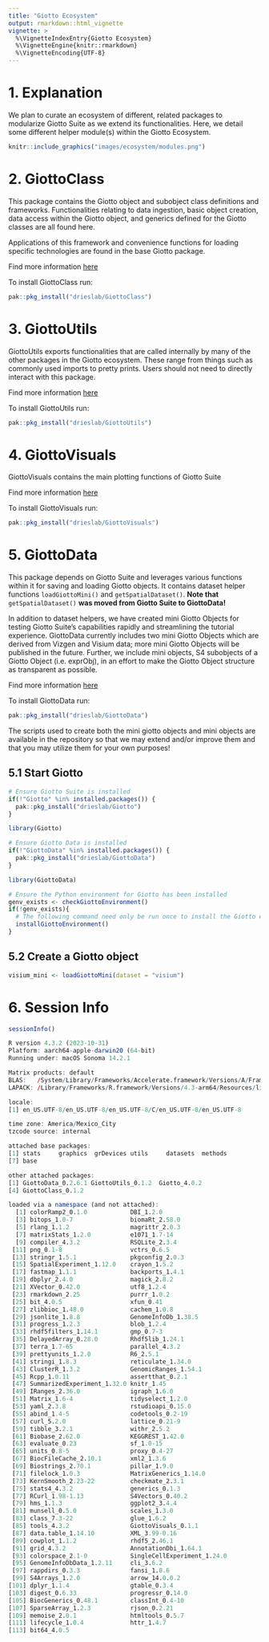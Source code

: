 ```yaml
---
title: "Giotto Ecosystem"
output: rmarkdown::html_vignette
vignette: >
  %\VignetteIndexEntry{Giotto Ecosystem}
  %\VignetteEngine{knitr::rmarkdown}
  %\VignetteEncoding{UTF-8}
---
```



# 1. Explanation

We plan to curate an ecosystem of different, related packages to modularize Giotto Suite as we extend its functionalities. Here, we detail some different helper module(s) within the Giotto Ecosystem.


```r
knitr::include_graphics("images/ecosystem/modules.png")
```


# 2. GiottoClass

This package contains the Giotto object and subobject class definitions and frameworks. Functionalities relating to data ingestion, basic object creation, data access within the Giotto object, and generics defined for the Giotto classes are all found here.

Applications of this framework and convenience functions for loading specific technologies are found in the base Giotto package.

Find more information [here](https://drieslab.github.io/GiottoClass/)

To install GiottoClass run:

```r
pak::pkg_install("drieslab/GiottoClass")
```

# 3. GiottoUtils

GiottoUtils exports functionalities that are called internally by many of the other packages in the Giotto ecosystem. These range from things such as commonly used imports to pretty prints. Users should not need to directly interact with this package.

Find more information [here](https://drieslab.github.io/GiottoUtils/)

To install GiottoUtils run:

```r
pak::pkg_install("drieslab/GiottoUtils")
```

# 4. GiottoVisuals

GiottoVisuals contains the main plotting functions of Giotto Suite

Find more information [here](https://drieslab.github.io/GiottoVisuals/)

To install GiottoVisuals run:

```r
pak::pkg_install("drieslab/GiottoVisuals")
```

# 5. GiottoData

This package depends on Giotto Suite and leverages various functions within it for saving and loading Giotto objects. It contains dataset helper functions `loadGiottoMini()` and `getSpatialDataset()`. **Note that** `getSpatialDataset()` **was moved from Giotto Suite to GiottoData!**

In addition to dataset helpers, we have created mini Giotto Objects for testing Giotto Suite's capabilities rapidly and streamlining the tutorial experience. GiottoData currently includes two mini Giotto Objects which are derived from Vizgen and Visium data; more mini Giotto Objects will be published in the future. Further, we include mini objects, S4 subobjects of a Giotto Object (i.e. exprObj), in an effort to make the Giotto Object structure as transparent as possible.

Find more information [here](https://drieslab.github.io/GiottoData/)

To install GiottoData run:

```r
pak::pkg_install("drieslab/GiottoData")
```


The scripts used to create both the mini giotto objects and mini objects are available in the repository so that we may extend and/or improve them and that you may utilize them for your own purposes!

## 5.1 Start Giotto


```r
# Ensure Giotto Suite is installed
if(!"Giotto" %in% installed.packages()) {
  pak::pkg_install("drieslab/Giotto")
}

library(Giotto)

# Ensure Giotto Data is installed
if(!"GiottoData" %in% installed.packages()) {
  pak::pkg_install("drieslab/GiottoData")
}

library(GiottoData)

# Ensure the Python environment for Giotto has been installed
genv_exists <- checkGiottoEnvironment()
if(!genv_exists){
  # The following command need only be run once to install the Giotto environment
  installGiottoEnvironment()
}
```


## 5.2 Create a Giotto object


```r
visium_mini <- loadGiottoMini(dataset = "visium")
```


# 6. Session Info


```r
sessionInfo()
```

```r
 
R version 4.3.2 (2023-10-31)
Platform: aarch64-apple-darwin20 (64-bit)
Running under: macOS Sonoma 14.2.1

Matrix products: default
BLAS:   /System/Library/Frameworks/Accelerate.framework/Versions/A/Frameworks/vecLib.framework/Versions/A/libBLAS.dylib 
LAPACK: /Library/Frameworks/R.framework/Versions/4.3-arm64/Resources/lib/libRlapack.dylib;  LAPACK version 3.11.0

locale:
[1] en_US.UTF-8/en_US.UTF-8/en_US.UTF-8/C/en_US.UTF-8/en_US.UTF-8

time zone: America/Mexico_City
tzcode source: internal

attached base packages:
[1] stats     graphics  grDevices utils     datasets  methods  
[7] base     

other attached packages:
[1] GiottoData_0.2.6.1 GiottoUtils_0.1.2  Giotto_4.0.2      
[4] GiottoClass_0.1.2 

loaded via a namespace (and not attached):
  [1] colorRamp2_0.1.0            DBI_1.2.0                  
  [3] bitops_1.0-7                biomaRt_2.58.0             
  [5] rlang_1.1.2                 magrittr_2.0.3             
  [7] matrixStats_1.2.0           e1071_1.7-14               
  [9] compiler_4.3.2              RSQLite_2.3.4              
 [11] png_0.1-8                   vctrs_0.6.5                
 [13] stringr_1.5.1               pkgconfig_2.0.3            
 [15] SpatialExperiment_1.12.0    crayon_1.5.2               
 [17] fastmap_1.1.1               backports_1.4.1            
 [19] dbplyr_2.4.0                magick_2.8.2               
 [21] XVector_0.42.0              utf8_1.2.4                 
 [23] rmarkdown_2.25              purrr_1.0.2                
 [25] bit_4.0.5                   xfun_0.41                  
 [27] zlibbioc_1.48.0             cachem_1.0.8               
 [29] jsonlite_1.8.8              GenomeInfoDb_1.38.5        
 [31] progress_1.2.3              blob_1.2.4                 
 [33] rhdf5filters_1.14.1         gmp_0.7-3                  
 [35] DelayedArray_0.28.0         Rhdf5lib_1.24.1            
 [37] terra_1.7-65                parallel_4.3.2             
 [39] prettyunits_1.2.0           R6_2.5.1                   
 [41] stringi_1.8.3               reticulate_1.34.0          
 [43] ClusterR_1.3.2              GenomicRanges_1.54.1       
 [45] Rcpp_1.0.11                 assertthat_0.2.1           
 [47] SummarizedExperiment_1.32.0 knitr_1.45                 
 [49] IRanges_2.36.0              igraph_1.6.0               
 [51] Matrix_1.6-4                tidyselect_1.2.0           
 [53] yaml_2.3.8                  rstudioapi_0.15.0          
 [55] abind_1.4-5                 codetools_0.2-19           
 [57] curl_5.2.0                  lattice_0.21-9             
 [59] tibble_3.2.1                withr_2.5.2                
 [61] Biobase_2.62.0              KEGGREST_1.42.0            
 [63] evaluate_0.23               sf_1.0-15                  
 [65] units_0.8-5                 proxy_0.4-27               
 [67] BiocFileCache_2.10.1        xml2_1.3.6                 
 [69] Biostrings_2.70.1           pillar_1.9.0               
 [71] filelock_1.0.3              MatrixGenerics_1.14.0      
 [73] KernSmooth_2.23-22          checkmate_2.3.1            
 [75] stats4_4.3.2                generics_0.1.3             
 [77] RCurl_1.98-1.13             S4Vectors_0.40.2           
 [79] hms_1.1.3                   ggplot2_3.4.4              
 [81] munsell_0.5.0               scales_1.3.0               
 [83] class_7.3-22                glue_1.6.2                 
 [85] tools_4.3.2                 GiottoVisuals_0.1.1        
 [87] data.table_1.14.10          XML_3.99-0.16              
 [89] cowplot_1.1.2               rhdf5_2.46.1               
 [91] grid_4.3.2                  AnnotationDbi_1.64.1       
 [93] colorspace_2.1-0            SingleCellExperiment_1.24.0
 [95] GenomeInfoDbData_1.2.11     cli_3.6.2                  
 [97] rappdirs_0.3.3              fansi_1.0.6                
 [99] S4Arrays_1.2.0              arrow_14.0.0.2             
[101] dplyr_1.1.4                 gtable_0.3.4               
[103] digest_0.6.33               progressr_0.14.0           
[105] BiocGenerics_0.48.1         classInt_0.4-10            
[107] SparseArray_1.2.3           rjson_0.2.21               
[109] memoise_2.0.1               htmltools_0.5.7            
[111] lifecycle_1.0.4             httr_1.4.7                 
[113] bit64_4.0.5       
```
